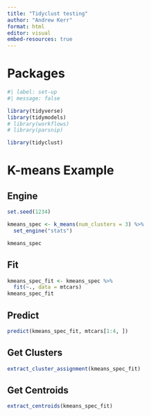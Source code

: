 ```yaml
---
title: "Tidyclust testing"
author: "Andrew Kerr"
format: html
editor: visual
embed-resources: true
---
```


# Packages

```r
#| label: set-up
#| message: false

library(tidyverse)
library(tidymodels)
# library(workflows)
# library(parsnip)

library(tidyclust)
```

# K-means Example

## Engine

```r
set.seed(1234)

kmeans_spec <- k_means(num_clusters = 3) %>%
  set_engine("stats")

kmeans_spec
```

## Fit

```r
kmeans_spec_fit <- kmeans_spec %>%
  fit(~., data = mtcars)
kmeans_spec_fit
```

## Predict

```r
predict(kmeans_spec_fit, mtcars[1:4, ])
```

## Get Clusters

```r
extract_cluster_assignment(kmeans_spec_fit)
```

## Get Centroids

```r
extract_centroids(kmeans_spec_fit)
```
